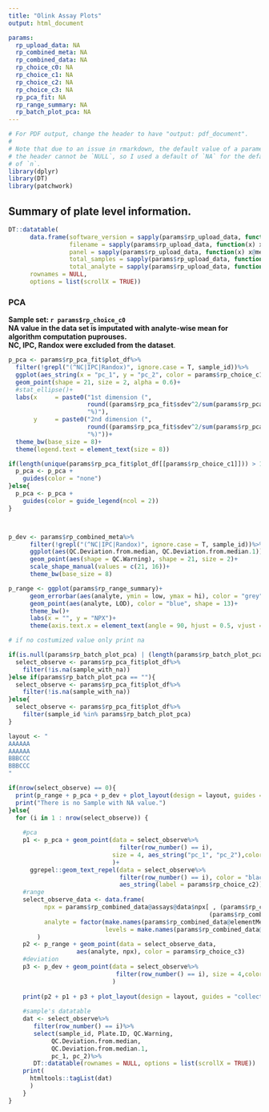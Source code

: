 ```yaml
---
title: "Olink Assay Plots"
output: html_document

params:
  rp_upload_data: NA
  rp_combined_meta: NA
  rp_combined_data: NA
  rp_choice_c0: NA
  rp_choice_c1: NA
  rp_choice_c2: NA
  rp_choice_c3: NA
  rp_pca_fit: NA
  rp_range_summary: NA
  rp_batch_plot_pca: NA
---
```


```r
# For PDF output, change the header to have "output: pdf_document".
#
# Note that due to an issue in rmarkdown, the default value of a parameter in
# the header cannot be `NULL`, so I used a default of `NA` for the default value
# of `n`.
library(dplyr)
library(DT)
library(patchwork)
```


## Summary of plate level information.


```r
DT::datatable(
      data.frame(software_version = sapply(params$rp_upload_data, function(x) x@metadata$software_version) %>% unlist(),
                 filename = sapply(params$rp_upload_data, function(x) x$file_name[1]) %>% unlist(),
                 panel = sapply(params$rp_upload_data, function(x) x@metadata$panel)%>% unlist(),
                 total_samples = sapply(params$rp_upload_data, function(x) ncol(x)) %>% unlist(),
                 total_analyte = sapply(params$rp_upload_data, function(x) nrow(x)) %>% unlist()),
      rownames = NULL,
      options = list(scrollX = TRUE))
```
 
### PCA

**Sample set: `r params$rp_choice_c0`**    
**NA value in the data set is imputated with analyte-wise mean for algorithm computation puprouses.**    
**NC, IPC, Randox were excluded from the dataset**.    

```r

p_pca <- params$rp_pca_fit$plot_df%>%
  filter(!grepl("(^NC|IPC|Randox)", ignore.case = T, sample_id))%>%
  ggplot(aes_string(x = "pc_1", y = "pc_2", color = params$rp_choice_c1))+
  geom_point(shape = 21, size = 2, alpha = 0.6)+
  #stat_ellipse()+
  labs(x     = paste0("1st dimension (",
                      round((params$rp_pca_fit$sdev^2/sum(params$rp_pca_fit$sdev^2))[1] * 100),
                      "%)"),
       y     = paste0("2nd dimension (",
                      round((params$rp_pca_fit$sdev^2/sum(params$rp_pca_fit$sdev^2))[2] * 100),
                      "%)"))+
  theme_bw(base_size = 8)+
  theme(legend.text = element_text(size = 8))

if(length(unique(params$rp_pca_fit$plot_df[[params$rp_choice_c1]])) > 10){
  p_pca <- p_pca + 
    guides(color = "none")
}else{
  p_pca <- p_pca +
    guides(color = guide_legend(ncol = 2))
}



p_dev <- params$rp_combined_meta%>%
      filter(!grepl("(^NC|IPC|Randox)", ignore.case = T, sample_id))%>%
      ggplot(aes(QC.Deviation.from.median, QC.Deviation.from.median.1))+
      geom_point(aes(shape = QC.Warning), shape = 21, size = 2)+
      scale_shape_manual(values = c(21, 16))+
      theme_bw(base_size = 8)

p_range <- ggplot(params$rp_range_summary)+
      geom_errorbar(aes(analyte, ymin = low, ymax = hi), color = "grey")+
      geom_point(aes(analyte, LOD), color = "blue", shape = 13)+
      theme_bw()+
      labs(x = "", y = "NPX")+
      theme(axis.text.x = element_text(angle = 90, hjust = 0.5, vjust = 0.5, size = 6))
```

```r
# if no costumized value only print na

if(is.null(params$rp_batch_plot_pca) | (length(params$rp_batch_plot_pca) == 0)){
  select_observe <- params$rp_pca_fit$plot_df%>%
    filter(!is.na(sample_with_na))
}else if(params$rp_batch_plot_pca == ""){
  select_observe <- params$rp_pca_fit$plot_df%>%
    filter(!is.na(sample_with_na))
}else{
  select_observe <- params$rp_pca_fit$plot_df%>%
    filter(sample_id %in% params$rp_batch_plot_pca)
}

layout <- "
AAAAAA
AAAAAA
BBBCCC
BBBCCC
"

if(nrow(select_observe) == 0){
  print(p_range + p_pca + p_dev + plot_layout(design = layout, guides = "collect") & theme(legend.position="bottom", legend.box="vertical"))
  print("There is no Sample with NA value.")
}else{
  for (i in 1 : nrow(select_observe)) {
    
    #pca
    p1 <- p_pca + geom_point(data = select_observe%>%
                               filter(row_number() == i), 
                             size = 4, aes_string("pc_1", "pc_2"),color = params$rp_choice_c3
                             )+
      ggrepel::geom_text_repel(data = select_observe%>%
                               filter(row_number() == i), color = "black",
                               aes_string(label = params$rp_choice_c2))
    #range
    select_observe_data <- data.frame(
          npx = params$rp_combined_data@assays@data$npx[ , (params$rp_combined_meta$sample_id == select_observe[i, "sample_id"]) &
                                                        (params$rp_combined_meta$Plate.ID == select_observe[i, "Plate.ID"])],
          analyte = factor(make.names(params$rp_combined_data@elementMetadata$Analyt), 
                           levels = make.names(params$rp_combined_data@elementMetadata$Analyt))
        )
    p2 <- p_range + geom_point(data = select_observe_data,
                   aes(analyte, npx), color = params$rp_choice_c3)
    #deviation
    p3 <- p_dev + geom_point(data = select_observe%>%
                              filter(row_number() == i), size = 4,color = params$rp_choice_c3
                             )
    
    print(p2 + p1 + p3 + plot_layout(design = layout, guides = "collect") & theme(legend.position="bottom", legend.box="vertical"))
    
    #sample's datatable
    dat <- select_observe%>%
       filter(row_number() == i)%>%
       select(sample_id, Plate.ID, QC.Warning, 
            QC.Deviation.from.median, 
            QC.Deviation.from.median.1,
            pc_1, pc_2)%>%
       DT::datatable(rownames = NULL, options = list(scrollX = TRUE))
    print(
      htmltools::tagList(dat)
      )
    } 
}
  


```

